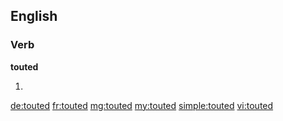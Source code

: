 ==English==

===Verb===
'''touted'''

# {{past of|tout}}

[[de:touted]]
[[fr:touted]]
[[mg:touted]]
[[my:touted]]
[[simple:touted]]
[[vi:touted]]